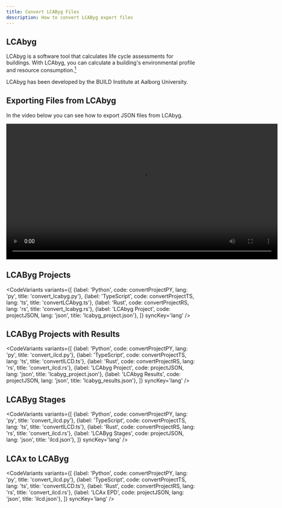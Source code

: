 ```yaml
---
title: Convert LCAByg Files
description: How to convert LCAByg export files
---
```



## LCAbyg

LCAbyg is a software tool that calculates life cycle assessments for buildings.
With LCAbyg, you can calculate a building's environmental profile and resource consumption.[<sup>1</sup>](https://lcabyg.dk/en)

LCAbyg has been developed by the BUILD Institute at Aalborg University.

## Exporting Files from LCAbyg

In the video below you can see how to export JSON files from LCAbyg.

<video controls width="720" height="auto">
    <source src="/lcabyg-export.webm" type="video/webm"/>
</video>

## LCAByg Projects

<CodeVariants variants={[
    {label: 'Python', code: convertProjectPY, lang: 'py', title: 'convert_lcabyg.py'},
    {label: 'TypeScript', code: convertProjectTS, lang: 'ts', title: 'convertLCAbyg.ts'},
    {label: 'Rust', code: convertProjectRS, lang: 'rs', title: 'convert_lcabyg.rs'},
    {label: 'LCAbyg Project', code: projectJSON, lang: 'json', title: 'lcabyg_project.json'},
]}
              syncKey='lang'
/>

## LCAByg Projects with Results

<CodeVariants variants={[
    {label: 'Python', code: convertProjectPY, lang: 'py', title: 'convert_ilcd.py'},
    {label: 'TypeScript', code: convertProjectTS, lang: 'ts', title: 'convertILCD.ts'},
    {label: 'Rust', code: convertProjectRS, lang: 'rs', title: 'convert_ilcd.rs'},
    {label: 'LCAbyg Project', code: projectJSON, lang: 'json', title: 'lcabyg_project.json'},
    {label: 'LCAbyg Results', code: projectJSON, lang: 'json', title: 'lcabyg_results.json'},
]}
              syncKey='lang'
/>

## LCAByg Stages

<CodeVariants variants={[
    {label: 'Python', code: convertProjectPY, lang: 'py', title: 'convert_ilcd.py'},
    {label: 'TypeScript', code: convertProjectTS, lang: 'ts', title: 'convertILCD.ts'},
    {label: 'Rust', code: convertProjectRS, lang: 'rs', title: 'convert_ilcd.rs'},
    {label: 'LCAByg Stages', code: projectJSON, lang: 'json', title: 'ilcd.json'},
]}
              syncKey='lang'
/>

## LCAx to LCAByg

<CodeVariants variants={[
    {label: 'Python', code: convertProjectPY, lang: 'py', title: 'convert_ilcd.py'},
    {label: 'TypeScript', code: convertProjectTS, lang: 'ts', title: 'convertILCD.ts'},
    {label: 'Rust', code: convertProjectRS, lang: 'rs', title: 'convert_ilcd.rs'},
    {label: 'LCAx EPD', code: projectJSON, lang: 'json', title: 'ilcd.json'},
]}
              syncKey='lang'
/>